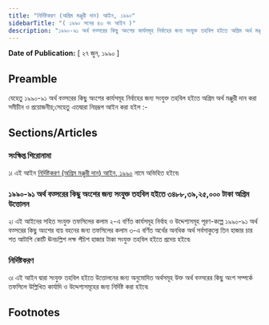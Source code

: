 ```yaml
---
title: "নির্দিষ্টকরণ (অগ্রিম মঞ্জুরী দান) আইন, ১৯৯০"
sidebarTitle: "( ১৯৯০ সনের ৪৩ নং আইন )"
description: "১৯৯০-৯১ অর্থ বত্সরের কিছু অংশের কার্যসমূহ নির্বাহের জন্য সংযুক্ত তহবিল হইতে অগ্রিম অর্থ মঞ্জুরী দানের জন্য প্রণীত আইন৷"
---
```


**Date of Publication:** [ ২৭ জুন, ১৯৯০ ]

## Preamble

যেহেতু ১৯৯০-৯১ অর্থ বত্সরের কিছু অংশের কার্যসমূহ নির্বাহের জন্য সংযুক্ত তহবিল হইতে অগ্রিম অর্থ মঞ্জুরী দান করা সমীচীন ও প্রয়োজনীয়;সেহেতু এতদ্বারা নিম্নরূপ আইন করা হইল :-

## Sections/Articles

### সংক্ষিপ্ত শিরোনামা

১৷ এই আইন [নির্দিষ্টকরণ (অগ্রিম মঞ্জুরী দান) আইন, ১৯৯০](/act-742.html "নির্দিষ্টকরণ (অগ্রিম মঞ্জুরী দান) আইন, ১৯৯০") নামে অভিহিত হইবে৷

### ১৯৯০-৯১ অর্থ বত্সরের কিছু অংশের জন্য সংযুক্ত তহবিল হইতে ৩৪৮৮,৩৯,২৫,০০০ টাকা অগ্রিম উত্তোলন

২৷ এই আইনের সহিত সংযুক্ত তফসিলের কলাম ২-এ বর্ণিত কার্যসমূহ নির্বাহ ও উদ্দেশ্যসমূহ পূরণ-কল্পে ১৯৯০-৯১ অর্থ বত্সরের কিছু অংশের ব্যয় বহনের জন্য তফসিলের কলাম ৩-এ বর্ণিত অর্থের অনধিক অর্থ সর্বসাকুল্যে তিন হাজার চার শত আটাশি কোটি ঊনচল্লিশ লক্ষ পঁচিশ হাজার টাকা সংযুক্ত তহবিল হইতে প্রদেয় হইবে৷

### নির্দিষ্টকরণ

৩৷ এই আইন দ্বারা সংযুক্ত তহবিল হইতে উত্তোলনের জন্য অনুমোদিত অর্থসমূহ উক্ত অর্থ বত্সরের কিছু অংশ সম্পর্কে তফসিলে উল্লিখিত কার্যাদি ও উদ্দেশ্যসমূহের জন্য নির্দিষ্ট করা হইবে৷

## Footnotes

